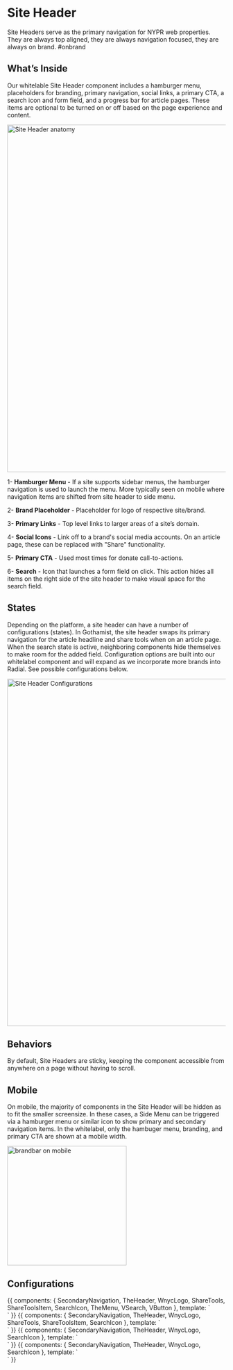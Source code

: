 
<Meta title="Components/Organisms/Site Header" />


# Site Header

Site Headers serve as the primary navigation for NYPR web properties. They are always top aligned, they are always navigation focused, they are always on brand. #onbrand

## What’s Inside

Our whitelable Site Header component includes a hamburger menu, placeholders for branding, primary navigation, social links, a primary CTA, a search icon and form field, and a progress bar for article pages. These items are optional to be turned on or off based on the page experience and content.


<img alt="Site Header anatomy" src="./images/Organisms-BrandBar-Anatomy.png" width="800" />


1- **Hamburger Menu** - If a site supports sidebar menus, the hamburger navigation is used to launch the menu. More typically seen on mobile where navigation items are shifted from site header to side menu.

2- **Brand Placeholder** - Placeholder for logo of respective site/brand.

3- **Primary Links** - Top level links to larger areas of a site’s domain.

4- **Social Icons** - Link off to a brand's social media accounts. On an article page, these can be replaced with "Share" functionality.

5- **Primary CTA** - Used most times for donate call-to-actions.

6- **Search** - Icon that launches a form field on click. This action hides all items on the right side of the site header to make visual space for the search field.



## States

Depending on the platform, a site header can have a number of configurations (states). In Gothamist, the site header swaps its primary navigation for the article headline and share tools when on an article page. When the search state is active, neighboring components hide themselves to make room for the added field. Configuration options are built into our whitelabel component and will expand as we incorporate more brands into Radial. See possible configurations below.

<img alt="Site Header Configurations" src="./images/Organisms-BrandBar-Configurations.png" width="800" />


## Behaviors

By default, Site Headers are sticky, keeping the component accessible from anywhere on a page without having to scroll.



## Mobile

On mobile, the majority of components in the Site Header will be hidden as to fit the smaller screensize. In these cases, a Side Menu can be triggered via a hamburger menu or similar icon to show primary and secondary navigation items. In the whitelabel, only the hambuger menu, branding, and primary CTA are shown at a mobile width.

<img alt="brandbar on mobile" src="./images/Organisms-BrandBar-Mobile.png" width="275" />



## Configurations

<Canvas>
    <Story name="Header Config 1">
        {{
            components: {
                SecondaryNavigation,
                TheHeader,
                WnycLogo,
                ShareTools,
                ShareToolsItem,
                SearchIcon,
                TheMenu,
                VSearch,
                VButton
            },
            template: `
    <div class="sbdocs-large-container sbdocs-container-margin">
    <the-header donate-url="http://www.google.com" class="not-fixed">
      <template v-slot:logo>
        <wnyc-logo />
      </template>
      <template v-slot:navigation>
        <secondary-navigation
          orientation="horizontal"
          :nav-items="[
        {
          url: 'http://www.google.com',
          text: 'Secondary Link 1',
        },
        {
          url: 'http://www.google.com',
          text: 'Secondary Link 2',
        },
        {
          url: 'http://www.google.com',
          text: 'Secondary Link 3',
        }
      ]"
        />
      </template>
      <template v-slot:social>
      <share-tools>
        <share-tools-item service="facebook" username="WNYC" />
        <share-tools-item service="twitter" username="WNYC" />
        <share-tools-item service="instagram" username="WNYC" />
        <share-tools-item service="youtube" username="UCbysmY4hyViQAAYEzOR-uCQ" />
      </share-tools>
      </template>
      <template v-slot:search>
        <search-icon />
      </template>
      <template v-slot:menu>
        <the-menu
                  class="not-fixed"
                  :primaryNav="[
                    {
                      url: 'http://www.google.com',
                      text: 'Primary Link 1',
                    },
                    {
                      url: 'http://www.google.com',
                      text: 'Primary Link 2',
                    },
                    {
                      url: 'http://www.google.com',
                      text: 'Primary Link 3',
                    }
                  ]"
                  :secondaryNav="[
                    {
                      url: 'http://www.google.com',
                      text: 'Secondary Link 1',
                    },
                    {
                      url: 'http://www.google.com',
                      text: 'Secondary Link 2',
                    },
                    {
                      url: 'http://www.google.com',
                      text: 'Secondary Link 3',
                    }
                  ]"
                >
                <template v-slot:logo>
                  <wnyc-logo />
                </template>
                <template v-slot:button>
                  <v-button
                    href="http://www.google.com"
                    label="Primary Button"
                  />
                </template>
                <template v-slot:component>
                  <p class="u-align--center"><em>slot for component</em></p>
                </template>
                <template v-slot:search>
                  <v-search action="/search" />
                </template>
                <template v-slot:social>
                  <share-tools label="Connect">
                    <share-tools-item
                      service="facebook"
                      username="WNYC"
                    />
                    <share-tools-item
                      service="twitter"
                      username="WNYC"
                    />
                    <share-tools-item
                      service="instagram"
                      username="WNYC"
                    />
                    <share-tools-item
                      service="youtube"
                      username="UCbysmY4hyViQAAYEzOR-uCQ"
                    />
                  </share-tools>
                </template>
                    </the-menu>
      </template>
    </the-header>
    </div>
  `
        }}
    </Story>
</Canvas>

<Canvas>
    <Story name="Header Config 2">
        {{
            components: {
                SecondaryNavigation,
                TheHeader,
                WnycLogo,
                ShareTools,
                ShareToolsItem,
                SearchIcon
            },
            template: `
    <div class="sbdocs-large-container sbdocs-container-margin">
    <the-header class="not-fixed show-title" title="Headline With Lots of Text Can Sit Here" donate-url="http://www.google.com">
      <template v-slot:logo>
        <wnyc-logo />
      </template>
      <template v-slot:navigation>
    </template>
    <template v-slot:social>
      <share-tools>
        <share-tools-item service="facebook" username="WNYC" />
        <share-tools-item service="twitter" username="WNYC" />
        <share-tools-item service="instagram" username="WNYC" />
        <share-tools-item service="youtube" username="UCbysmY4hyViQAAYEzOR-uCQ" />
      </share-tools>
      </template>
      <template v-slot:search>
      <search-icon />
    </template>
    </the-header>
    </div>
  `
        }}
    </Story>
</Canvas>

<Canvas>
    <Story name="Header Config 3">
        {{
            components: {
                SecondaryNavigation,
                TheHeader,
                WnycLogo,
                SearchIcon
            },
            template: `
    <div class="sbdocs-large-container sbdocs-container-margin">
    <the-header class="not-fixed" donate-url="http://www.google.com">
      <template v-slot:logo>
        <wnyc-logo />
      </template>
      <template v-slot:navigation>
        <secondary-navigation
          orientation="horizontal"
          :nav-items="[
        {
          url: 'http://www.google.com',
          text: 'Secondary Link 1',
        },
        {
          url: 'http://www.google.com',
          text: 'Secondary Link 2',
        },
        {
          url: 'http://www.google.com',
          text: 'Secondary Link 3',
        }
      ]"
        />
      </template>
      <template v-slot:search>
      <search-icon />
    </template>
    </the-header>
    </div>
  `
        }}
    </Story>
</Canvas>

<Canvas>
    <Story name="Header Config 4">
        {{
            components: {
                SecondaryNavigation,
                TheHeader,
                WnycLogo,
                SearchIcon
            },
            template: `
    <div class="sbdocs-large-container sbdocs-container-margin">
    <the-header class="not-fixed" donate-url="http://www.google.com">
      <template v-slot:logo>
        <wnyc-logo />
      </template>
      <template v-slot:search>
      <search-icon />
    </template>
    </the-header>
    </div>
  `
        }}
    </Story>
</Canvas>
